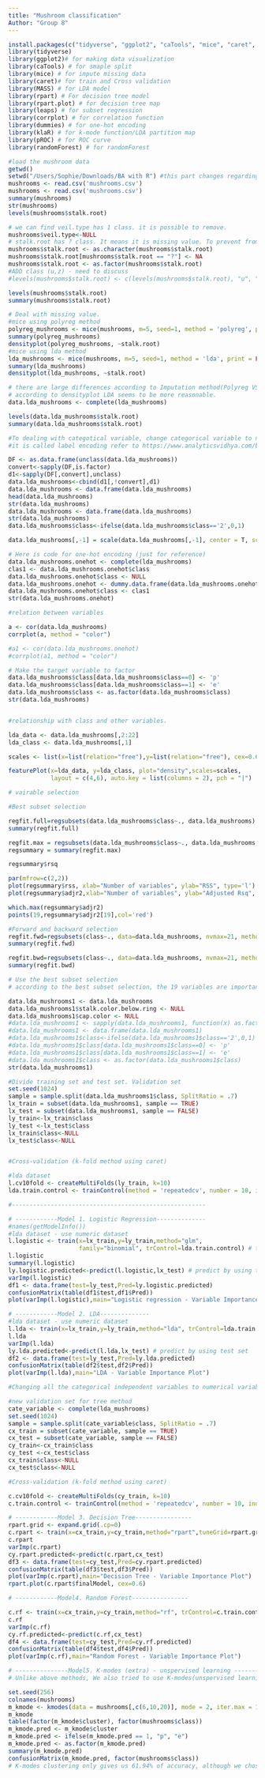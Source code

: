 ```yaml
---
title: "Mushroom classification"
Author: "Group 8"
---
```



```r
install.packages(c("tidyverse", "ggplot2", "caTools", "mice", "caret", "MASS", "rpart", "rpart.plot", "leaps", "corrplot", "dummies", "klaR", "pROC", "randomForest"))
library(tidyverse)
library(ggplot2)# for making data visualization
library(caTools) # for smaple split
library(mice) # for impute missing data
library(caret)# for train and Cross validation 
library(MASS) # for LDA model
library(rpart) # For decision tree model
library(rpart.plot) # for decision tree map
library(leaps) # for subset regression
library(corrplot) # for correlation function
library(dummies) # for one-hot encoding
library(klaR) # for k-mode function/LDA partition map 
library(pROC) # for ROC curve 
library(randomForest) # for randomForest

#load the mushroom data
getwd()
setwd("/Users/Sophie/Downloads/BA with R") #this part changes regarding your OS
mushrooms <- read.csv('mushrooms.csv')
mushrooms <- read.csv('mushrooms.csv')
summary(mushrooms)
str(mushrooms)
levels(mushrooms$stalk.root)
```

```r
# we can find veil.type has 1 class. it is possible to remove. 
mushrooms$veil.type<-NULL
# stalk.root has ? class. It means it is missing value. To prevent from recognizing ? as class. change to NA. 
mushrooms$stalk.root <- as.character(mushrooms$stalk.root)
mushrooms$stalk.root[mushrooms$stalk.root == "?"] <- NA
mushrooms$stalk.root <- as.factor(mushrooms$stalk.root)
#ADD class (u,z) - need to discuss
#levels(mushrooms$stalk.root) <- c(levels(mushrooms$stalk.root), "u", "z")

levels(mushrooms$stalk.root)
summary(mushrooms$stalk.root)

```

```r
# Deal with missing value. 
#mice using polyreg method
polyreg_mushrooms <- mice(mushrooms, m=5, seed=1, method = 'polyreg', print = FALSE)
summary(polyreg_mushrooms)
densityplot(polyreg_mushrooms, ~stalk.root)
#mice using lda method
lda_mushrooms <- mice(mushrooms, m=5, seed=1, method = 'lda', print = FALSE)
summary(lda_mushrooms)
densityplot(lda_mushrooms, ~stalk.root)

# there are large differences according to Imputation method(Polyreg VS. LDA)
# according to densityplot LDA seems to be more reasonable.
data.lda_mushrooms <- complete(lda_mushrooms)

levels(data.lda_mushrooms$stalk.root)
summary(data.lda_mushrooms$stalk.root)

```


```r
#To dealing with categotical variable, change categorical variable to numeric variable 
#it is called label encoding refer to https://www.analyticsvidhya.com/blog/2015/11/easy-methods-deal-categorical-variables-predictive-modeling/ but there are some drawbacks in this method. There are other methods to deal with categorical varialbes such as one hot encoding and using dummyvarialbe. if, we apply one-hot endoing to this dataset, the number of total independatant variables will be 115 and it also has drawbacks such as multicollinearity. it is over our coverage. So, to make simply, we apply the label encoding method.)

DF <- as.data.frame(unclass(data.lda_mushrooms))
convert<-sapply(DF,is.factor)
d1<-sapply(DF[,convert],unclass)    
data.lda_mushrooms<-cbind(d1[,!convert],d1)        
data.lda_mushrooms <- data.frame(data.lda_mushrooms)
head(data.lda_mushrooms)
str(data.lda_mushrooms)
data.lda_mushrooms <- data.frame(data.lda_mushrooms)
str(data.lda_mushrooms)
data.lda_mushrooms$class<-ifelse(data.lda_mushrooms$class=='2',0,1)

data.lda_mushrooms[,-1] = scale(data.lda_mushrooms[,-1], center = T, scale = T) # scale the data

# Here is code for one-hot encoding (just for reference)
data.lda_mushrooms.onehot <- complete(lda_mushrooms)
clas1 <- data.lda_mushrooms.onehot$class
data.lda_mushrooms.onehot$class <- NULL
data.lda_mushrooms.onehot <- dummy.data.frame(data.lda_mushrooms.onehot, names=colnames(data.lda_mushrooms.onehot), sep="_")
data.lda_mushrooms.onehot$class <- clas1
str(data.lda_mushrooms.onehot)

#relation between variables

a <- cor(data.lda_mushrooms)
corrplot(a, method = "color")

#a1 <- cor(data.lda_mushrooms.onehot)
#corrplot(a1, method = "color")

# Make the target variable to factor
data.lda_mushrooms$class[data.lda_mushrooms$class==0] <- 'p'
data.lda_mushrooms$class[data.lda_mushrooms$class==1] <- 'e'
data.lda_mushrooms$class <- as.factor(data.lda_mushrooms$class)
str(data.lda_mushrooms)


#relationship with class and other variables.

lda_data <- data.lda_mushrooms[,2:22]
lda_class <- data.lda_mushrooms[,1]

scales <- list(x=list(relation="free"),y=list(relation="free"), cex=0.6)

featurePlot(x=lda_data, y=lda_class, plot="density",scales=scales,
            layout = c(4,6), auto.key = list(columns = 2), pch = "|")

```


```r
# vairable selection 

#Best subset selection

regfit.full=regsubsets(data.lda_mushrooms$class~., data.lda_mushrooms)
summary(regfit.full)

regfit.max = regsubsets(data.lda_mushrooms$class~., data.lda_mushrooms, nvmax=21)
regsummary = summary(regfit.max)

regsummary$rsq

par(mfrow=c(2,2))
plot(regsummary$rss, xlab="Number of variables", ylab="RSS", type='l')
plot(regsummary$adjr2,xlab="Number of variables", ylab="Adjusted Rsq", type='l')

which.max(regsummary$adjr2)
points(19,regsummary$adjr2[19],col='red')

#Forward and backward selection
regfit.fwd=regsubsets(class~., data=data.lda_mushrooms, nvmax=21, method="forward")
summary(regfit.fwd)

regfit.bwd=regsubsets(class~., data=data.lda_mushrooms, nvmax=21, method="backward")
summary(regfit.bwd)

```

```r
# Use the best subset selection 
# according to the best subset selection, the 19 variables are important without stalk.color.below.ring and cap.color

data.lda_mushrooms1 <- data.lda_mushrooms
data.lda_mushrooms1$stalk.color.below.ring <- NULL
data.lda_mushrooms1$cap.color <- NULL
#data.lda_mushrooms1 <- sapply(data.lda_mushrooms1, function(x) as.factor(as.numeric(x)))
#data.lda_mushrooms1 <- data.frame(data.lda_mushrooms1)
#data.lda_mushrooms1$class<-ifelse(data.lda_mushrooms1$class=='2',0,1)
#data.lda_mushrooms1$class[data.lda_mushrooms1$class==0] <- 'p'
#data.lda_mushrooms1$class[data.lda_mushrooms1$class==1] <- 'e'
#data.lda_mushrooms1$class <- as.factor(data.lda_mushrooms1$class)
str(data.lda_mushrooms1)
```


```r
#Divide training set and test set. Validation set
set.seed(1024) 
sample = sample.split(data.lda_mushrooms1$class, SplitRatio = .7)
lx_train = subset(data.lda_mushrooms1, sample == TRUE)
lx_test = subset(data.lda_mushrooms1, sample == FALSE)
ly_train<-lx_train$class
ly_test <-lx_test$class
lx_train$class<-NULL
lx_test$class<-NULL


#Cross-validation (k-fold method using caret)

#lda dataset
l.cv10fold <- createMultiFolds(ly_train, k=10)
lda.train.control <- trainControl(method = 'repeatedcv', number = 10, index=l.cv10fold)

#-------------------------------------------------------

```

```r

# ------------Model 1. Logistic Regression--------------
#names(getModelInfo())
#lda dataset - use numeric dataset
l.logistic <- train(x=lx_train,y=ly_train,method="glm", 
                    family="binomial", trControl=lda.train.control) # training set
l.logistic
summary(l.logistic)
ly.logistic.predicted<-predict(l.logistic,lx_test) # predict by using test set
varImp(l.logistic)
df1 <- data.frame(test=ly_test,Pred=ly.logistic.predicted)
confusionMatrix(table(df1$test,df1$Pred))
plot(varImp(l.logistic),main="Logistic regression - Variable Importance Plot")

# ------------Model 2. LDA--------------
#lda dataset - use numeric dataset
l.lda <- train(x=lx_train,y=ly_train,method="lda", trControl=lda.train.control) # training set
l.lda
varImp(l.lda)
ly.lda.predicted<-predict(l.lda,lx_test) # predict by using test set
df2 <- data.frame(test=ly_test,Pred=ly.lda.predicted)
confusionMatrix(table(df2$test,df2$Pred))
plot(varImp(l.lda),main="LDA - Variable Importance Plot")

```



```r
#Changing all the categorical independent variables to numerical variables has intrisic drawbacks that deteriorate the model perforamance. Let's look at how to create a better model while maintaining categorical variables.

#new validation set for tree method 
cate_variable <- complete(lda_mushrooms)
set.seed(1024) 
sample = sample.split(cate_variable$class, SplitRatio = .7)
cx_train = subset(cate_variable, sample == TRUE)
cx_test = subset(cate_variable, sample == FALSE)
cy_train<-cx_train$class
cy_test <-cx_test$class
cx_train$class<-NULL
cx_test$class<-NULL

#Cross-validation (k-fold method using caret)

c.cv10fold <- createMultiFolds(cy_train, k=10)
c.train.control <- trainControl(method = 'repeatedcv', number = 10, index=c.cv10fold)

# ------------Model 3. Decision Tree----------------
rpart.grid <- expand.grid(.cp=0)
c.rpart <- train(x=cx_train,y=cy_train,method="rpart",tuneGrid=rpart.grid, trControl=c.train.control)
c.rpart
varImp(c.rpart)
cy.rpart.predicted<-predict(c.rpart,cx_test)
df3 <- data.frame(test=cy_test,Pred=cy.rpart.predicted)
confusionMatrix(table(df3$test,df3$Pred))
plot(varImp(c.rpart),main="Decision Tree - Variable Importance Plot")
rpart.plot(c.rpart$finalModel, cex=0.6)

# ------------Model4. Random Forest----------------

c.rf <- train(x=cx_train,y=cy_train,method="rf", trControl=c.train.control)
c.rf
varImp(c.rf)
cy.rf.predicted<-predict(c.rf,cx_test)
df4 <- data.frame(test=cy_test,Pred=cy.rf.predicted)
confusionMatrix(table(df4$test,df4$Pred))
plot(varImp(c.rf),main="Random Forest - Variable Importance Plot")

```

```r
# ---------------Model5. K-modes (extra) - unspervised learning ----------------
# Unlike above methods, We also tried to use K-modes(unspervised learning) to see how well clustering works, in this case, and which category in variables are significant, yet couldn't find it meaningful enough to use for this case.

set.seed(256)
colnames(mushrooms)
m_kmode <- kmodes(data = mushrooms[,c(6,10,20)], mode = 2, iter.max = 10) # chose 3 most important variables from above
m_kmode
table(factor(m_kmode$cluster), factor(mushrooms$class))
m_kmode.pred <- m_kmode$cluster
m_kmode.pred <- ifelse(m_kmode.pred == 1, "p", "e")
m_kmode.pred <- as.factor(m_kmode.pred)
summary(m_kmode.pred)
confusionMatrix(m_kmode.pred, factor(mushrooms$class))
# K-modes clustering only gives us 61.94% of accuracy, although we chose the three most important variables. Also, if we change the lable with the opposite way, the accuracy will become lower. This is too low accuracy considering that we are dealing with the matter of life and death depending on the decision of this method.

```
